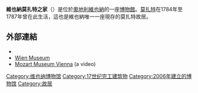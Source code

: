 '''維也納莫扎特之家'''（{{lang-de|Mozarthaus Vienna}}）是位於[[奧地利|奧地利]][[維也納|維也納]]的一座[[博物館|博物館]]。[[莫扎特|莫扎特]]在1784年至1787年曾在此生活，這也是維也納唯一一座現存的莫扎特故居。

==外部連結==
{{Commonscat|Mozarthaus Vienna|維也納莫扎特之家}}
* {{official|http://www.mozarthausvienna.at/en/}}
* [https://web.archive.org/web/20110613075725/http://www.wienmuseum.at/en/locations/location-detail/mozartwohnung-1.html Wien Museum]
* [http://www.your-friend.info/vienna/mozart-museum.html Mozart Museum Vienna] {{Wayback|url=http://www.your-friend.info/vienna/mozart-museum.html |date=20160304042258 }} (a video)

{{coord|48|12|28|N|16|22|31|E|region:AT-9_type:landmark_source:kolossus-dewiki|display=title}}
{{Authority control}}

[[Category:维也纳博物馆|Category:维也纳博物馆]]
[[Category:17世纪完工建筑物|Category:17世纪完工建筑物]]
[[Category:2006年建立的博物馆|Category:2006年建立的博物馆]]
[[Category:故居|Category:故居]]
{{Austria-stub}}